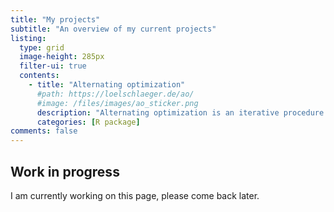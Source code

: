 ```yaml
---
title: "My projects"
subtitle: "An overview of my current projects"
listing:
  type: grid
  image-height: 285px
  filter-ui: true
  contents:
    - title: "Alternating optimization"
      #path: https://loelschlaeger.de/ao/
      #image: /files/images/ao_sticker.png
      description: "Alternating optimization is an iterative procedure that optimizes a function by alternately performing restricted optimization over individual parameter subsets."
      categories: [R package]
comments: false
---
```


::: callout-caution
## Work in progress

I am currently working on this page, please come back later.
:::